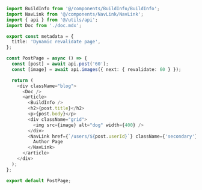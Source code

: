 ```ts
import BuildInfo from '@/components/BuildInfo/BuildInfo';
import NavLink from '@/components/NavLink/NavLink';
import { api } from '@/utils/api';
import Doc from './doc.mdx';

export const metadata = {
  title: 'Dynamic revalidate page',
};

const PostPage = async () => {
  const [post] = await api.post('60');
  const [image] = await api.images({ next: { revalidate: 60 } });

  return (
    <div className="blog">
      <Doc />
      <article>
        <BuildInfo />
        <h2>{post.title}</h2>
        <p>{post.body}</p>
        <div className="grid">
          <img src={image} alt="dog" width={400} />
        </div>
        <NavLink href={`/users/${post.userId}`} className={'secondary'}>
          Author Page
        </NavLink>
      </article>
    </div>
  );
};

export default PostPage;
```
